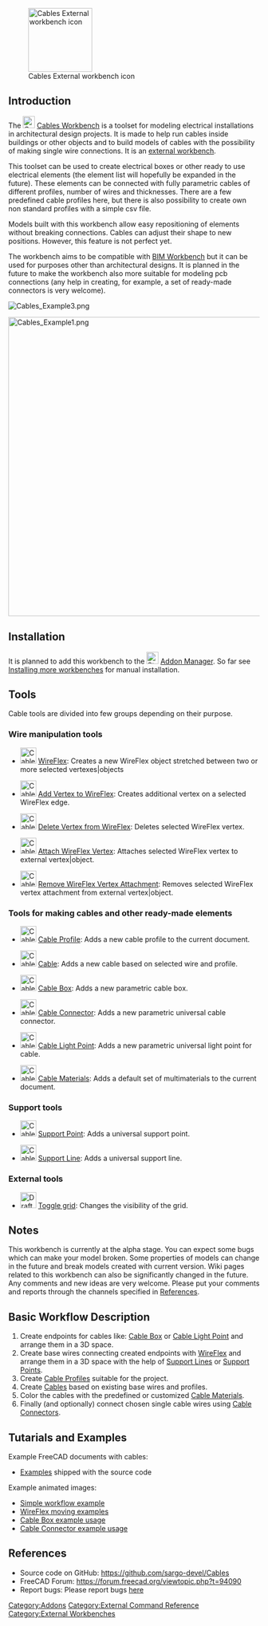 {{Work_in_progress}}

[[Image:Cables_workbench_icon.svg|thumb|128px|Cables External workbench icon]]

==Introduction== 

The [[Image:Cables_workbench_icon.svg|24px]] [[Cables_Workbench|Cables Workbench]] is a toolset for modeling electrical installations in architectural design projects. It is made to help run cables inside buildings or other objects and to build models of cables with the possibility of making single wire connections. It is an [[External workbenches|external workbench]].

This toolset can be used to create electrical boxes or other ready to use electrical elements (the element list will hopefully be expanded in the future). These elements can be connected with fully parametric cables of different profiles, number of wires and thicknesses. There are a few predefined cable profiles here, but there is also possibility to create own non standard profiles with a simple csv file.

Models built with this workbench allow easy repositioning of elements without breaking connections. Cables can adjust their shape to new positions. However, this feature is not perfect yet.

The workbench aims to be compatible with [[BIM_Workbench|BIM Workbench]] but it can be used for purposes other than architectural designs. It is planned in the future to make the workbench also more suitable for modeling pcb connections (any help in creating, for example, a set of ready-made connectors is very welcome).


[[File:Cables_Example3.png]]
{{Caption|Example of wall mounted boxes and cable<br/>Animated version [[Cables_Example1_Simple_workflow|here]]}}


[[File:Cables_Example1.png|600px]]
{{Caption|Example of three-core flat cable:<br/>Multimaterial cable shape and its base wire, profile and subwires.}}


==Installation==

It is planned to add this workbench to the [[Image:Std_AddonMgr.svg|24px]] [[Std_AddonMgr|Addon Manager]]. So far see [[Installing_more_workbenches|Installing more workbenches]] for manual installation.

==Tools==

Cable tools are divided into few groups depending on their purpose.

===Wire manipulation tools===

* [[Image:Cables_WireFlex.svg|32px]] [[Cables_WireFlex|WireFlex]]: Creates a new WireFlex object stretched between two or more selected vertexes|objects

* [[Image:Cables_AddVertex.svg|32px]] [[Cables_AddVertex|Add Vertex to WireFlex]]: Creates additional vertex on a selected WireFlex edge.

* [[Image:Cables_DelVertex.svg|32px]] [[Cables_DelVertex|Delete Vertex from WireFlex]]: Deletes selected WireFlex vertex.

* [[Image:Cables_AttachVertex.svg|32px]] [[Cables_AttachVertex|Attach WireFlex Vertex]]: Attaches selected WireFlex vertex to external vertex|object.

* [[Image:Cables_RemoveVertexAttachment.svg|32px]] [[Cables_RemoveVertexAttachment|Remove WireFlex Vertex Attachment]]: Removes selected WireFlex vertex attachment from external vertex|object.

===Tools for making cables and other ready-made elements===

* [[Image:Cables_Profile.svg|32px]] [[Cables_Profile|Cable Profile]]: Adds a new cable profile to the current document.

* [[Image:Cables_Cable.svg|32px]] [[Cables_Cable|Cable]]: Adds a new cable based on selected wire and profile.

* [[Image:Cables_CableBox.svg|32px]] [[Cables_CableBox|Cable Box]]: Adds a new parametric cable box.

* [[Image:Cables_CableConnector.svg|32px]] [[Cables_CableConnector|Cable Connector]]: Adds a new parametric universal cable connector.

* [[Image:Cables_CableLightPoint.svg|32px]] [[Cables_CableLightPoint|Cable Light Point]]: Adds a new parametric universal light point for cable.

* [[Image:Cables_Material.svg|32px]] [[Cables_Material|Cable Materials]]: Adds a default set of multimaterials to the current document.

===Support tools===

* [[Image:Cables_SupportPoint.svg|32px]] [[Cables_SupportPoint|Support Point]]: Adds a universal support point.

* [[Image:Cables_SupportLine.svg|32px]] [[Cables_SupportLine|Support Line]]: Adds a universal support line.

=== External tools ===

* [[Image:Draft_ToggleGrid.svg|32px]] [[Draft_ToggleGrid|Toggle grid]]: Changes the visibility of the grid.

==Notes==

This workbench is currently at the alpha stage. You can expect some bugs which can make your model broken. Some properties of models can change in the future and break models created with current version. Wiki pages related to this workbench can also be significantly changed in the future. Any comments and new ideas are very welcome. Please put your comments and reports through the channels specified in [[#References|References]].

==Basic Workflow Description==

# Create endpoints for cables like: [[Cables_CableBox|Cable Box]] or [[Cables_CableLightPoint|Cable Light Point]] and arrange them in a 3D space.
# Create base wires connecting created endpoints with [[Cables_WireFlex|WireFlex]] and arrange them in a 3D space with the help of [[Cables_SupportLine|Support Lines]] or [[Cables_SupportPoint|Support Points]].
# Create [[Cables_Profile|Cable Profiles]] suitable for the project.
# Create [[Cables_Cable|Cables]] based on existing base wires and profiles.
# Color the cables with the predefined or customized [[Cables_Material|Cable Materials]].
# Finally (and optionally) connect chosen single cable wires using [[Cables_CableConnector|Cable Connectors]].

==Tutarials and Examples==

Example FreeCAD documents with cables:
* [https://github.com/sargo-devel/Cables/tree/master/examples Examples] shipped with the source code

Example animated images:
* [[Cables_Example1_Simple_workflow|Simple workflow example]]
* [[Cables_Example2_WireFlex|WireFlex moving examples]]
* [[Cables_Example3_CableBox|Cable Box example usage]]
* [[Cables_Example4_CableConnector|Cable Connector example usage]]

==References==

* Source code on GitHub: https://github.com/sargo-devel/Cables
* FreeCAD Forum: https://forum.freecad.org/viewtopic.php?t=94090
* Report bugs: Please report bugs [https://github.com/sargo-devel/Cables/issues here]

[[Category:Addons]]
[[Category:External Command Reference]]
[[Category:External Workbenches]]